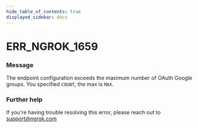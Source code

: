 ```yaml
---
hide_table_of_contents: true
displayed_sidebar: docs
---
```



# ERR_NGROK_1659

### Message
The endpoint configuration exceeds the maximum number of OAuth Google groups. You specified `COUNT`, the max is `MAX`.

<ErrorDetails error='err_ngrok_1659' />


### Further help
If you're having trouble resolving this error, please reach out to [support@ngrok.com](mailto:support@ngrok.com?subject=Help%20with%20ERR_NGROK_1659)

